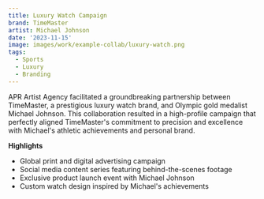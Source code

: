 ```yaml
---
title: Luxury Watch Campaign
brand: TimeMaster
artist: Michael Johnson
date: '2023-11-15'
image: images/work/example-collab/luxury-watch.png
tags:
  - Sports
  - Luxury
  - Branding
---
```


APR Artist Agency facilitated a groundbreaking partnership between TimeMaster, a prestigious luxury watch brand, and Olympic gold medalist Michael Johnson. This collaboration resulted in a high-profile campaign that perfectly aligned TimeMaster's commitment to precision and excellence with Michael's athletic achievements and personal brand.

**Highlights**
- Global print and digital advertising campaign
- Social media content series featuring behind-the-scenes footage
- Exclusive product launch event with Michael Johnson
- Custom watch design inspired by Michael's achievements
